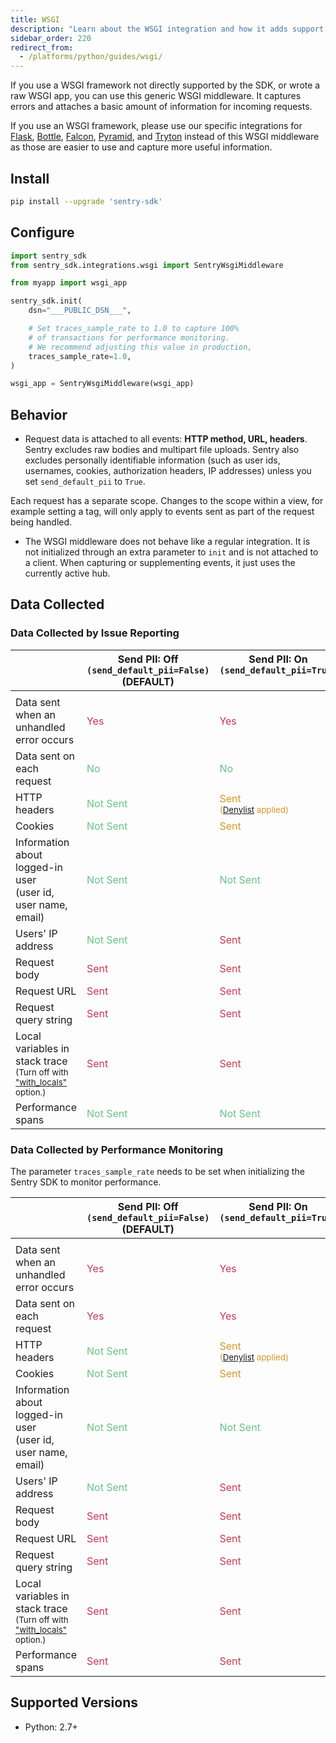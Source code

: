 ```yaml
---
title: WSGI
description: "Learn about the WSGI integration and how it adds support for WSGI applications."
sidebar_order: 220
redirect_from:
  - /platforms/python/guides/wsgi/
---
```


If you use a WSGI framework not directly supported by the SDK, or wrote a raw WSGI app, you can use this generic WSGI middleware. It captures errors and attaches a basic amount of information for incoming requests.

<Note>

If you use an WSGI framework, please use our specific integrations for [Flask](/platforms/python/guides/flask/), [Bottle](/platforms/python/guides/bottle/), [Falcon](/platforms/python/guides/falcon/), [Pyramid](/platforms/python/guides/pyramid/), and [Tryton](/platforms/python/guides/tryton/) instead of this WSGI middleware as those are easier to use and capture more useful information.

</Note>

## Install

```bash
pip install --upgrade 'sentry-sdk'
```

## Configure

```python
import sentry_sdk
from sentry_sdk.integrations.wsgi import SentryWsgiMiddleware

from myapp import wsgi_app

sentry_sdk.init(
    dsn="___PUBLIC_DSN___",

    # Set traces_sample_rate to 1.0 to capture 100%
    # of transactions for performance monitoring.
    # We recommend adjusting this value in production,
    traces_sample_rate=1.0,
)

wsgi_app = SentryWsgiMiddleware(wsgi_app)
```

## Behavior

- Request data is attached to all events: **HTTP method, URL, headers**. Sentry excludes raw bodies and multipart file uploads. Sentry also excludes personally identifiable information (such as user ids, usernames, cookies, authorization headers, IP addresses) unless you set `send_default_pii` to `True`.

Each request has a separate scope. Changes to the scope within a view, for example setting a tag, will only apply to events sent as part of the request being handled.

- The WSGI middleware does not behave like a regular integration. It is not initialized through an extra parameter to `init` and is not attached to a client. When capturing or supplementing events, it just uses the currently active hub.

## Data Collected

### Data Collected by Issue Reporting

|                                                                                                                                                 | Send PII: Off <br/>`(send_default_pii=False)` <br/>(DEFAULT) | Send PII: On <br/>`(send_default_pii=True)` <br/>&nbsp;                                                                                                                                      |
| ----------------------------------------------------------------------------------------------------------------------------------------------- | ------------------------------------------------------------ | -------------------------------------------------------------------------------------------------------------------------------------------------------------------------------------------- |
|                                                                                                                                                 |                                                              |                                                                                                                                                                                              |
| Data sent when an <br/> unhandled error occurs                                                                                                  | <span style="color: #C83852;">Yes</span>                     | <span style="color: #C83852;">Yes</span>                                                                                                                                                     |
| Data sent on <br/> each request                                                                                                                 | <span style="color: #69C289;">No</span>                      | <span style="color: #69C289;">No</span>                                                                                                                                                      |
| HTTP headers                                                                                                                                    | <span style="color: #69C289;">Not Sent</span>                | <span style="color: #D79528;">Sent <br/> <small>([Denylist](https://github.com/getsentry/sentry-python/blob/master/sentry_sdk/integrations/_wsgi_common.py#L19-L26) applied)</small> </span> |
| Cookies                                                                                                                                         | <span style="color: #69C289;">Not Sent</span>                | <span style="color: #D79528;">Sent</span>                                                                                                                                                    |
| Information about logged-in user<br/>(user id, user name, email)                                                                                | <span style="color: #69C289;">Not Sent</span>                | <span style="color: #69C289;">Not Sent</span>                                                                                                                                                |
| Users' IP address                                                                                                                               | <span style="color: #69C289;">Not Sent</span>                | <span style="color: #C83852;">Sent</span>                                                                                                                                                    |
| Request body                                                                                                                                    | <span style="color: #C83852;">Sent</span>                    | <span style="color: #C83852;">Sent</span>                                                                                                                                                    |
| Request URL                                                                                                                                     | <span style="color: #C83852;">Sent</span>                    | <span style="color: #C83852;">Sent</span>                                                                                                                                                    |
| Request query string                                                                                                                            | <span style="color: #C83852;">Sent</span>                    | <span style="color: #C83852;">Sent</span>                                                                                                                                                    |
| Local variables in stack trace<br/><small>(Turn off with ["with_locals"](/platforms/python/configuration/options/#with-locals) option.)</small> | <span style="color: #C83852;">Sent</span>                    | <span style="color: #C83852;">Sent</span>                                                                                                                                                    |
| Performance spans                                                                                                                               | <span style="color: #69C289;">Not Sent</span>                | <span style="color: #69C289;">Not Sent</span>                                                                                                                                                |

### Data Collected by Performance Monitoring

<Note>

The parameter `traces_sample_rate` needs to be set when initializing the Sentry SDK to monitor performance.

</Note>

|                                                                                                                                                 | Send PII: Off <br/>`(send_default_pii=False)` <br/>(DEFAULT) | Send PII: On <br/>`(send_default_pii=True)` <br/>&nbsp;                                                                                                                                     |
| ----------------------------------------------------------------------------------------------------------------------------------------------- | ------------------------------------------------------------ | ------------------------------------------------------------------------------------------------------------------------------------------------------------------------------------------- |
|                                                                                                                                                 |                                                              |                                                                                                                                                                                             |
| Data sent when an <br/> unhandled error occurs                                                                                                  | <span style="color: #C83852;">Yes</span>                     | <span style="color: #C83852;">Yes</span>                                                                                                                                                    |
| Data sent on <br/> each request                                                                                                                 | <span style="color: #C83852;">Yes</span>                     | <span style="color: #C83852;">Yes</span>                                                                                                                                                    |
| HTTP headers                                                                                                                                    | <span style="color: #69C289;">Not Sent</span>                | <span style="color: #D79528;">Sent <br/> <small>([Denylist](https://github.com/getsentry/sentry-python/blob/master/sentry_sdk/integrations/_wsgi_common.py#L19-L26) applied)</small></span> |
| Cookies                                                                                                                                         | <span style="color: #69C289;">Not Sent</span>                | <span style="color: #D79528;">Sent</span>                                                                                                                                                   |
| Information about logged-in user<br/>(user id, user name, email)                                                                                | <span style="color: #69C289;">Not Sent</span>                | <span style="color: #69C289;">Not Sent</span>                                                                                                                                               |
| Users' IP address                                                                                                                               | <span style="color: #69C289;">Not Sent</span>                | <span style="color: #C83852;">Sent</span>                                                                                                                                                   |
| Request body                                                                                                                                    | <span style="color: #C83852;">Sent</span>                    | <span style="color: #C83852;">Sent</span>                                                                                                                                                   |
| Request URL                                                                                                                                     | <span style="color: #C83852;">Sent</span>                    | <span style="color: #C83852;">Sent</span>                                                                                                                                                   |
| Request query string                                                                                                                            | <span style="color: #C83852;">Sent</span>                    | <span style="color: #C83852;">Sent</span>                                                                                                                                                   |
| Local variables in stack trace<br/><small>(Turn off with ["with_locals"](/platforms/python/configuration/options/#with-locals) option.)</small> | <span style="color: #C83852;">Sent</span>                    | <span style="color: #C83852;">Sent</span>                                                                                                                                                   |
| Performance spans                                                                                                                               | <span style="color: #C83852;">Sent</span>                    | <span style="color: #C83852;">Sent</span>                                                                                                                                                   |

## Supported Versions

- Python: 2.7+
